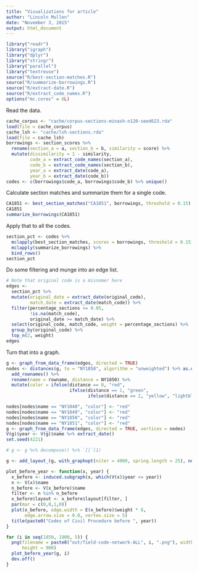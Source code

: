 ```yaml
---
title: "Visualizations for article"
author: "Lincoln Mullen"
date: "November 3, 2015"
output: html_document
---
```


```r
library("readr")
library("igraph")
library("dplyr")
library("stringr")
library("parallel")
library("textreuse")
source("R/best-section-matches.R")
source("R/summarize-borrowings.R")
source("R/extract-date.R")
source("R/extract_code_names.R")
options("mc.cores" = 6L)
```

Read the data.

```r
cache_corpus <- "cache/corpus-sections-minash-n120-seed623.rda"
load(file = cache_corpus)
cache_lsh <- "cache/lsh-sections.rda"
load(file = cache_lsh)
borrowings <- section_scores %>% 
  rename(section_a = a, section_b = b, similarity = score) %>% 
  mutate(dissimilarity = 1 - similarity,
         code_a = extract_code_names(section_a),
         code_b = extract_code_names(section_b),
         year_a = extract_date(code_a),
         year_b = extract_date(code_b))
codes <- c(borrowings$code_a, borrowings$code_b) %>% unique()
```

Calculate section matches and summarize them for a single code.

```r
CA1851 <- best_section_matches("CA1851", borrowings, threshold = 0.15)
CA1851
summarize_borrowings(CA1851)
```

Apply that to all the codes.

```r
section_pct <- codes %>% 
  mclapply(best_section_matches, scores = borrowings, threshold = 0.15)  %>% 
  mclapply(summarize_borrowings) %>% 
  bind_rows()
section_pct
```

Do some filtering and munge into an edge list.

```r
# Note that original code is a misnomer here
edges <-
  section_pct %>% 
  mutate(original_date = extract_date(original_code),
         match_date = extract_date(match_code)) %>% 
  filter(percentage_sections >= 0.05,
         !is.na(match_code),
         original_date >= match_date) %>% 
  select(original_code, match_code, weight = percentage_sections) %>% 
  group_by(original_code) %>% 
  top_n(2, weight)
edges
```

Turn that into a graph.

```r
g <- graph_from_data_frame(edges, directed = TRUE) 
nodes <- distances(g, to = "NY1850", algorithm = "unweighted") %>% as.data.frame() %>% 
  add_rownames() %>% 
  rename(name = rowname, distance = NY1850) %>% 
  mutate(color = ifelse(distance == 0, "red",
                        ifelse(distance == 1, "green",
                               ifelse(distance == 2, "yellow", "lightblue"))))

nodes[nodes$name == "NY1848", "color"] <- "red"
nodes[nodes$name == "NY1849", "color"] <- "red"
nodes[nodes$name == "NY1850", "color"] <- "red"
nodes[nodes$name == "NY1851", "color"] <- "red"
g <- graph_from_data_frame(edges, directed = TRUE, vertices = nodes) 
V(g)$year <- V(g)$name %>% extract_date()
set.seed(4221)

# g <- g %>% decompose() %>% `[[`(1)

g <- add_layout_(g, with_graphopt(niter = 4000, spring.length = 25), normalize())

plot_before_year <- function(x, year) {
  x_before <- induced.subgraph(x, which(V(x)$year <= year))
  n <- V(x)$name
  n_before <- V(x_before)$name
  filter <- n %in% n_before
  x_before$layout <- x_before$layout[filter, ]
  par(mar = c(0,0,1,0))
  plot(x_before, edge.width = E(x_before)$weight * 8,
       edge.arrow.size = 0.0, vertex.size = 5)
  title(paste0("Codes of Civil Procedure before ", year))
} 

for (i in seq(1850, 1900, 5)) {
  png(filename = paste0("out/field-code-network-ALL", i, ".png"), width = 1200,
      height = 900)
  plot_before_year(g, i)
  dev.off()
}
```

